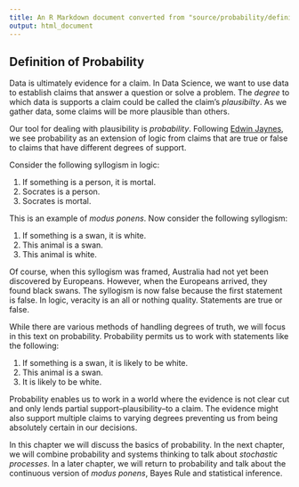 ```yaml
---
title: An R Markdown document converted from "source/probability/definition.ipynb"
output: html_document
---
```


## Definition of Probability

Data is ultimately evidence for a claim. In Data Science, we want to use data to establish claims that answer a question or solve a problem. The *degree* to which data is supports a claim could be called the claim's *plausibilty*. As we gather data, some claims will be more plausible than others.

Our tool for dealing with plausibility is *probability*. Following [Edwin Jaynes](https://en.wikipedia.org/wiki/Edwin_Thompson_Jaynes), we see probability as an extension of logic from claims that are true or false to claims that have different degrees of support.

Consider the following syllogism in logic:

1. If something is a person, it is mortal.
2. Socrates is a person.
3. Socrates is mortal.

This is an example of *modus ponens*. Now consider the following syllogism:

1. If something is a swan, it is white.
2. This animal is a swan.
3. This animal is white.

Of course, when this syllogism was framed, Australia had not yet been discovered by Europeans. However, when the Europeans arrived, they found black swans. The syllogism is now false because the first statement is false. In logic, veracity is an all or nothing quality. Statements are true or false.

While there are various methods of handling degrees of truth, we will focus in this text on probability. Probability permits us to work with statements like the following:

1. If something is a swan, it is likely to be white.
2. This animal is a swan.
3. It is likely to be white.

Probability enables us to work in a world where the evidence is not clear cut and only lends partial support--plausibility--to a claim. The evidence might also support multiple claims to varying degrees preventing us from being absolutely certain in our decisions.

In this chapter we will discuss the basics of probability. In the next chapter, we will combine probability and systems thinking to talk about *stochastic processes*. In a later chapter, we will return to probability and talk about the continuous version of *modus ponens*, Bayes Rule and statistical inference.


